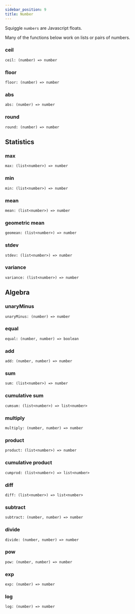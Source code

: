 ```yaml
---
sidebar_position: 9
title: Number
---
```


Squiggle `numbers` are Javascript floats.

Many of the functions below work on lists or pairs of numbers.


<TOCInline toc={toc} />

### ceil

```
ceil: (number) => number
```

### floor

```
floor: (number) => number
```

### abs

```
abs: (number) => number
```

### round

```
round: (number) => number
```

## Statistics

### max

```
max: (list<number>) => number
```

### min

```
min: (list<number>) => number
```

### mean

```
mean: (list<number>) => number
```

### geometric mean

```
geomean: (list<number>) => number
```

### stdev

```
stdev: (list<number>) => number
```

### variance

```
variance: (list<number>) => number
```

## Algebra

### unaryMinus

```
unaryMinus: (number) => number
```

### equal

```
equal: (number, number) => boolean
```

### add

```
add: (number, number) => number
```

### sum

```
sum: (list<number>) => number
```

### cumulative sum

```
cumsum: (list<number>) => list<number>
```

### multiply

```
multiply: (number, number) => number
```

### product

```
product: (list<number>) => number
```

### cumulative product

```
cumprod: (list<number>) => list<number>
```

### diff

```
diff: (list<number>) => list<number>
```

### subtract

```
subtract: (number, number) => number
```

### divide

```
divide: (number, number) => number
```

### pow

```
pow: (number, number) => number
```

### exp

```
exp: (number) => number
```

### log

```
log: (number) => number
```
